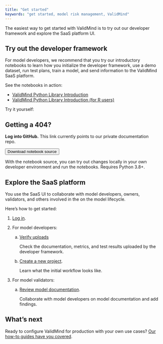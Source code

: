 ```yaml
---
title: "Get started"
keywords: "get started, model risk management, ValidMind"
---
```


The easiest way to get started with ValidMind is to try out our developer framework and explore the SaaS platform UI. 

## Try out the developer framework

For model developers, we recommend that you try our introductory notebooks to learn how you initialize the developer framework, use a demo dataset, run test plans, train a model, and send information to the ValidMind SaaS platform.

See the notebooks in action:

- [ValidMind Python Library Introduction](../notebooks/intro.ipynb)
- [ValidMind Python Library Introduction (for R users)](../notebooks/intro-r.ipynb)

<!-- TO DO we need to add the correct download link here --->

Try it yourself:

::: {.column-margin}
::: {.callout-important}
## Getting a 404?
**Log into GitHub.**
This link currently points to our private documentation repo.
:::
:::

```{=html}
<!DOCTYPE html>
<html>
<head>
    <title>Download Button Example</title>
</head>
<body>
    <a href="https://github.com/validmind/documentation/tree/main/site/notebooks" download>
        <button class="download-button">Download notebook source</button>
    </a>
</body>
</html>
```

With the notebook source, you can try out changes locally in your own developer environment and run the notebooks. Requires Python 3.8+.

## Explore the SaaS platform

You use the SaaS UI to collaborate with model developers, owners, validators, and others involved in the on the model lifecycle.

Here's how to get started: 

1. [Log in](login.qmd).

2. For model developers:
    a. [Verify uploads](verify-developer-framework-uploads.qmd) 
    
       Check the documentation, metrics, and test results uploaded by the developer framework.

    b. [Create a new project](create-project.qmd).
    
       Learn what the initial workflow looks like.

3. For model validators:

    a. [Review model documentation](review-model-documentation.qmd).

       Collaborate with model developers on model documentation and add findings.

<!---
    b. [Generate a model validation report](generate-validation-reports.qmd).

       Step through the approval process after review. 
--->

## What's next

Ready to configure ValidMind for production with your own use cases? [Our how-to guides have you covered](guide.qmd).

